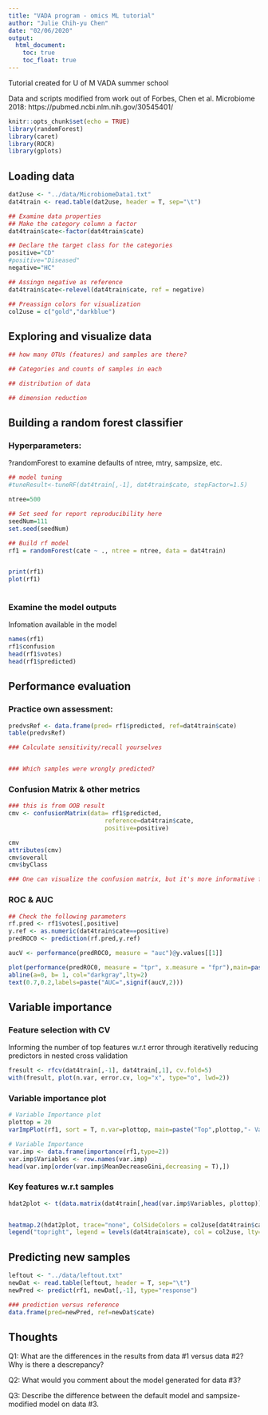 ```yaml
---
title: "VADA program - omics ML tutorial"
author: "Julie Chih-yu Chen"
date: "02/06/2020"
output:
  html_document:
    toc: true
    toc_float: true
---
```


Tutorial created for U of M VADA summer school

Data and scripts modified from work out of Forbes, Chen et al. Microbiome 2018: https://pubmed.ncbi.nlm.nih.gov/30545401/


```r
knitr::opts_chunk$set(echo = TRUE)
library(randomForest)
library(caret)
library(ROCR)
library(gplots)
```

## Loading data

```r

dat2use <- "../data/MicrobiomeData1.txt"
dat4train <- read.table(dat2use, header = T, sep="\t")

## Examine data properties
## Make the category column a factor
dat4train$cate<-factor(dat4train$cate)

## Declare the target class for the categories
positive="CD"
#positive="Diseased"
negative="HC"

## Assingn negative as reference
dat4train$cate<-relevel(dat4train$cate, ref = negative)

## Preassign colors for visualization
col2use = c("gold","darkblue")


```

## Exploring and visualize data

```r
## how many OTUs (features) and samples are there?

## Categories and counts of samples in each

## distribution of data

## dimension reduction 

```

## Building a random forest classifier
### Hyperparameters:
?randomForest to examine defaults of ntree, mtry, sampsize, etc.
```r
## model tuning
#tuneResult<-tuneRF(dat4train[,-1], dat4train$cate, stepFactor=1.5)

ntree=500

## Set seed for report reproducibility here
seedNum=111
set.seed(seedNum)

## Build rf model
rf1 = randomForest(cate ~ ., ntree = ntree, data = dat4train)


print(rf1) 
plot(rf1)
 


```

### Examine the model outputs
Infomation available in the model
```r
names(rf1)
rf1$confusion
head(rf1$votes)
head(rf1$predicted)

```


## Performance evaluation
### Practice own assessment: 
```r

predvsRef <- data.frame(pred= rf1$predicted, ref=dat4train$cate)
table(predvsRef)

### Calculate sensitivity/recall yourselves


### Which samples were wrongly predicted?


```


### Confusion Matrix & other metrics
```r

### this is from OOB result
cmv <- confusionMatrix(data= rf1$predicted,  
                           reference=dat4train$cate,
                           positive=positive)

cmv
attributes(cmv)
cmv$overall
cmv$byClass

### One can visualize the confusion matrix, but it's more informative for multi-class models.

``` 


### ROC & AUC
```r
## Check the following parameters
rf.pred <- rf1$votes[,positive]
y.ref <- as.numeric(dat4train$cate==positive)
predROC0 <- prediction(rf.pred,y.ref)

aucV <- performance(predROC0, measure = "auc")@y.values[[1]]

plot(performance(predROC0, measure = "tpr", x.measure = "fpr"),main=paste("OOB: Pos =", positive))
abline(a=0, b= 1, col="darkgray",lty=2)	
text(0.7,0.2,labels=paste("AUC=",signif(aucV,2)))


```

## Variable importance
### Feature selection with CV 
Informing the number of top features w.r.t error through iterativelly reducing predictors in nested cross validation
```r

fresult <- rfcv(dat4train[,-1], dat4train[,1], cv.fold=5)
with(fresult, plot(n.var, error.cv, log="x", type="o", lwd=2))

```


### Variable importance plot

```r
# Variable Importance plot
plottop = 20
varImpPlot(rf1, sort = T, n.var=plottop, main=paste("Top",plottop,"- Variable Importance"))

# Variable Importance 
var.imp <- data.frame(importance(rf1,type=2))
var.imp$Variables <- row.names(var.imp)  
head(var.imp[order(var.imp$MeanDecreaseGini,decreasing = T),])

```


### Key features w.r.t samples

```r

hdat2plot <- t(data.matrix(dat4train[,head(var.imp$Variables, plottop)]))


heatmap.2(hdat2plot, trace="none", ColSideColors = col2use[dat4train$cate])
legend("topright", legend = levels(dat4train$cate), col = col2use, lty= 1, lwd = 5, cex=.7 )

```


## Predicting new samples
```r

leftout <- "../data/leftout.txt"
newDat <- read.table(leftout, header = T, sep="\t")
newPred <- predict(rf1, newDat[,-1], type="response")

### prediction versus reference
data.frame(pred=newPred, ref=newDat$cate)

```

## Thoughts

Q1: What are the differences in the results from data #1 versus data #2? Why is there a descrepancy?

Q2: What would you comment about the model generated for data #3?

Q3: Describe the difference between the default model and sampsize-modified model on data #3.
